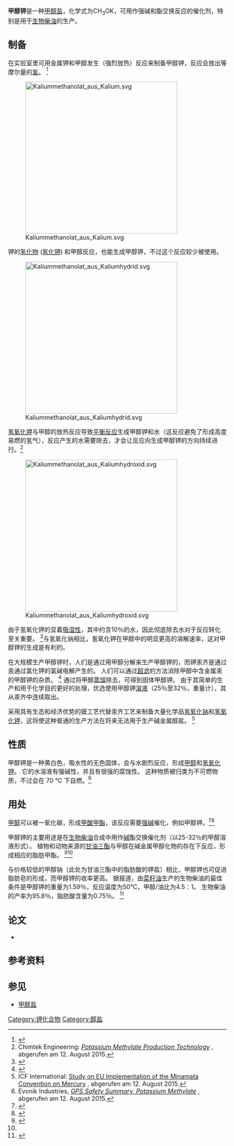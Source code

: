 {{Chembox
| ImageFileL1 = Methanolat-Ion.svg
| ImageSizeL1 = 100px
| ImageFileR1 =K+.svg
| ImageSizeR1 =23px
| IUPACName = Potassium methanolate
| OtherNames =
|Section1={{Chembox Identifiers
| CASNo = 865-33-8
| PubChem = 160548
| ChemSpiderID = 141079
| SMILES = [K+].[O-]C
| InChI = 1/CH3O.K/c1-2;/h1H3;/q-1;+1
| InChIKey = BDAWXSQJJCIFIK-UHFFFAOYAD
| StdInChI = 1S/CH3O.K/c1-2;/h1H3;/q-1;+1
| StdInChIKey = BDAWXSQJJCIFIK-UHFFFAOYSA-N
}}
|Section2={{Chembox Properties
| Formula = CH<sub>3</sub>KO
| MolarMass = 70.132
| Appearance = 白色粉末
| Density =
| MeltingPt =
| BoilingPt =
| Solubility = 水解
}}
|Section3={{Chembox Hazards
| MainHazards =
| FlashPt =
| AutoignitionPt =
}}
}}

'''甲醇钾'''是一种[[甲醇盐|甲醇盐]]，化学式为CH<sub>3</sub>OK，可用作强碱和酯交换反应的催化剂，特别是用于[[生物柴油|生物柴油]]的生产。

== 制备 ==
在实验室里可用金属钾和甲醇发生（强烈放热）反应来制备甲醇钾，反应会放出等摩尔量的[[氢|氢]]。 <ref>{{OrgSynth |Kurzcode=CV3P0071 |author=A.R. Ronzio |author2=W.B. Cook |title=4-Amino-2,6-dimethylpyrimidine |date=1944 |volume=24 |issue=6 |doi=10.15227/orgsyn.024.0006 }}</ref>

[[File:Kaliummethanolat_aus_Kalium.svg|350px]]

钾的[[金属氢化物|氢化物]] ([[氢化钾|氢化钾]]) 和甲醇反应，也能生成甲醇钾，不过这个反应较少被使用。

[[File:Kaliummethanolat_aus_Kaliumhydrid.svg|350px]]

[[氢氧化钾|氢氧化钾]]与甲醇的放热反应导致[[平衡反应|平衡反应]]生成甲醇钾和水（这反应避免了形成高度易燃的氢气），反应产生的水需要除去，才会让反应向生成甲醇钾的方向持续进行。<ref>Chimtek Engineering: [http://www.himtek.ru/en/tekhnologii/tekhnologiya-proizvodstva-metilata-kaliya/ ''Potassium Methylate Production Technology''] {{Wayback|url=http://www.himtek.ru/en/tekhnologii/tekhnologiya-proizvodstva-metilata-kaliya/ |date=20200218000348 }}, abgerufen am 12. August 2015.</ref>

[[File:Kaliummethanolat_aus_Kaliumhydroxid.svg|350px]]

由于氢氧化钾的显着[[吸湿性|吸湿性]]，其中约含10％的水，因此彻底除去水对于反应转化至关重要。 <ref name="Ruwwe">{{citation |author1=J. Ruwwe |periodical=Chim. Oggi Chem. Today |title=Metal alkoxides as catalysts for the biodiesel production |volume=26 |issue=1 |pages=26–28 |date=2008 |url=http://biodiesel.evonik.com/product/biodiesel/Documents/Metal-alkoxides-as-catalysts-for-the-biodiesel-production-EN.pdf |format=PDF |accessdate=2020-08-14 |archive-date=2016-03-04 |archive-url=https://web.archive.org/web/20160304103300/http://biodiesel.evonik.com/product/biodiesel/Documents/Metal-alkoxides-as-catalysts-for-the-biodiesel-production-EN.pdf |dead-url=yes }}</ref>与氢氧化钠相比，氢氧化钾在甲醇中的明显更高的溶解速率，这对甲醇钾的生成是有利的。

在大规模生产甲醇钾时，人们是通过用甲醇分解{{le|钾汞齐|Potassium amalgam}}来生产甲醇钾的，而钾汞齐是通过汞通过氯化钾的氯碱电解产生的。 人们可以通过[[超滤|超滤]]的方法消除甲醇中含金属汞的甲醇钾的杂质。 <ref>{{Cite patent|country = EP|number =2656905|title =Entquickung von Lösungen durch Ultrafiltration |V-Datum =2013-10-30 |A-Datum =2013-04-10 |invent1 =M. Horn, B. Helpap, M. Thiel, M. Neumann | Anmelder =Evonik Degussa GmbH}}</ref> 通过将甲醇[[蒸馏|蒸馏]]除去，可得到固体甲醇钾。 由于其简单的生产和用于化学目的更好的处理，优选使用甲醇钾[[溶液|溶液]]（25％至32％，重量计），其从汞齐中连续取出。

采用具有生态和经济优势的膜工艺代替汞齐工艺来制备大量化学品[[氢氧化钠|氢氧化钠]]和[[氢氧化钾|氢氧化钾]]，这将使这种普通的生产方法在将来无法用于生产碱金属醇盐。 <ref>ICF International: [http://ec.europa.eu/environment/chemicals/mercury/pdf/Final-Presentation-EU-Hg.pdf Study on EU Implementation of the Minamata Convention on Mercury] {{Wayback|url=http://ec.europa.eu/environment/chemicals/mercury/pdf/Final-Presentation-EU-Hg.pdf |date=20190719111728 }}, abgerufen am 12. August 2015.</ref>

== 性质 ==
甲醇钾是一种黄白色，吸水性的无色固体，会与水剧烈反应，形成[[甲醇|甲醇]]和[[氢氧化钾|氢氧化钾]]。 它的水溶液有强碱性，并且有很强的腐蚀性。 这种物质被归类为不可燃物质，不过会在 70 °C 下自燃。<ref name="Evonik">Evonik Industries, [http://corporate.evonik.de/_layouts/Websites/Internet/DownloadCenterFileHandler.ashx?fileid=1552 ''GPS Safety Summary, Potassium Methylate''] {{Wayback|url=http://corporate.evonik.de/_layouts/Websites/Internet/DownloadCenterFileHandler.ashx?fileid=1552 |date=20150103230715 }}, abgerufen am 12. August 2015.</ref>

== 用处 ==
[[甲醇|甲醇]]可以被一氧化碳{{le|羰基化|Carbonylation}}，形成[[甲酸甲酯|甲酸甲酯]]，该反应需要[[强碱|强碱]]催化，例如甲醇钾。<ref>{{citation|surname1=B.N. Pattanaik|periodical=IJCPT|title=The advances in processes and catalysts for the production of methyl formate by methanol carbonylation – a review|volume=3|issue=2|pages=55–70|issn=2277-4807|date= 2013
}}</ref><ref>{{Cite patent|country = US|number =20140148614|title =Process for preparing methyl formate by reaction of methanol with carbon monoxide in the presence of a catalyst system comprising alkali metal formate and alkali metal alkoxide |V-Datum =2014-05-29 |A-Datum =2013-11-25 |invent1=D. Schneider, K.-D. Mohl, M. Schäfer, J. Paschold, J.H. Teles, S. Rittinger | Anmelder =BASF SE}}</ref>

甲醇钾的主要用途是在[[生物柴油|生物柴油]]合成中用作[[碱|碱]]酯交换催化剂（以25-32％的甲醇溶液形式）。 植物和动物来源的[[甘油三酯|甘油三酯]]与甲醇在碱金属甲醇化物的存在下反应，形成相应的脂肪甲酯。 <ref>{{citation |editor1=G. Knothe |editor2=J. Krahl |editor3=J. Van Gerpen |title=The Biodiesel Handbook |edition=2nd |publisher=AOCS Press |isbn=978-1-893997-62-2 |date=2010}}</ref><ref name="Ruwwe"/>

与价格较低的甲醇钠（此处为甘油三酯中的脂肪酸的钾盐）相比，甲醇钾也可促进脂肪皂的形成，而甲醇钾的收率更高。 据报道，由[[菜籽油|菜籽油]]生产的生物柴油的最佳条件是甲醇钾的重量为1.59％，反应温度为50℃，甲醇/油比为4.5：1。 生物柴油的产率为95.8％，脂肪酸含量为0.75％。 <ref>{{citation |author1=A. Singh |author2=B. He |author3=J. Thompson |author4=J. Van Gerpen |periodical=Appl. Eng. Agric. |title=Process optimization of biodiesel production using alkaline catalysts |volume=22 |issue=4 |pages=597–600 |date=2006 |url=http://web.cals.uidaho.edu/biodiesel/files/2013/08/Applied-22_4_597.pdf |format=PDF |access-date=2017-02-13 |archive-url=https://web.archive.org/web/20151123024946/http://web.cals.uidaho.edu/biodiesel/files/2013/08/Applied-22_4_597.pdf |archive-date=2015-11-23 |dead-url=yes }}</ref>

== 论文 ==
* {{citation |editor1=N.Y. Turova |editor2=E.P. Turevskaya |editor3=V.G. Kessler |editor4=M.I. Yanovskaya|title=The Chemistry of Metal Alkoxides|publisher=Springer US|isbn=978-0-7923-7521-0|date=2002|doi=10.1007/b113856}}

==参考资料==
{{Reflist}}

==参见==
* [[甲醇盐|甲醇盐]]

[[Category:钾化合物|Category:钾化合物]]
[[Category:醇盐|Category:醇盐]]